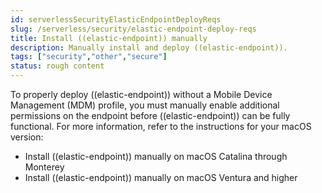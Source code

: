 ```yaml
---
id: serverlessSecurityElasticEndpointDeployReqs
slug: /serverless/security/elastic-endpoint-deploy-reqs
title: Install ((elastic-endpoint)) manually
description: Manually install and deploy ((elastic-endpoint)).
tags: ["security","other","secure"]
status: rough content
---
```



<RoughContent />

<div id="elastic-endpoint-deploy-reqs"></div>

To properly deploy ((elastic-endpoint)) without a Mobile Device Management (MDM) profile, you must manually enable additional permissions on the endpoint before ((elastic-endpoint)) can be fully functional. For more information, refer to the instructions for your macOS version:

* <DocLink id="serverlessSecurityDeployElasticEndpoint">Install ((elastic-endpoint)) manually on macOS Catalina through Monterey</DocLink>
* <DocLink id="serverlessSecurityDeployElasticEndpointVen">Install ((elastic-endpoint)) manually on macOS Ventura and higher</DocLink>

